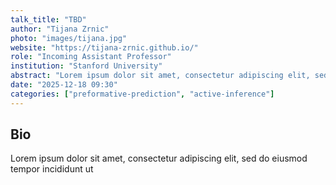 ```yaml
---
talk_title: "TBD"
author: "Tijana Zrnic"
photo: "images/tijana.jpg"
website: "https://tijana-zrnic.github.io/"
role: "Incoming Assistant Professor"
institution: "Stanford University"
abstract: "Lorem ipsum dolor sit amet, consectetur adipiscing elit, sed do eiusmod tempor incididunt ut"
date: "2025-12-18 09:30"
categories: ["preformative-prediction", "active-inference"]
---
```


## Bio
Lorem ipsum dolor sit amet, consectetur adipiscing elit, sed do eiusmod tempor incididunt ut